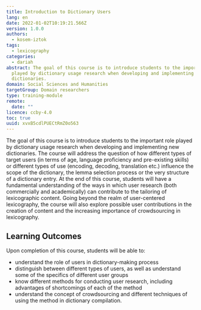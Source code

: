 ```yaml
---
title: Introduction to Dictionary Users
lang: en
date: 2022-01-02T10:19:21.566Z
version: 1.0.0
authors:
  - kosem-iztok
tags:
  - lexicography
categories:
  - dariah
abstract: The goal of this course is to introduce students to the important role
  played by dictionary usage research when developing and implementing new
  dictionaries.
domain: Social Sciences and Humanities
targetGroup: Domain researchers
type: training-module
remote:
  date: ""
licence: ccby-4.0
toc: true
uuid: xvxB5cdlPUECtRmZ0o563
---
```

The goal of this course is to introduce students to the important role played by dictionary usage research when developing and implementing new dictionaries. The course will address the question of how different types of target users (in terms of age, language proficiency and pre-existing skills) or different types of use (encoding, decoding, translation etc.) influence the scope of the dictionary, the lemma selection process or the very structure of a dictionary entry. At the end of this course, students will have a fundamental understanding of the ways in which user research (both commercially and academically) can contribute to the tailoring of lexicographic content. Going beyond the realm of user-centered lexicography, the course will also explore possible user contributions in the creation of content and the increasing importance of crowdsourcing in lexicography.

## Learning Outcomes

Upon completion of this course, students will be able to:

- understand the role of users in dictionary-making process
- distinguish between different types of users, as well as understand some of the specifics of different user groups
- know different methods for conducting user research, including advantages of shortcomings of each of the method
- understand the concept of crowdsourcing and different techniques of using the method in dictionary compilation.